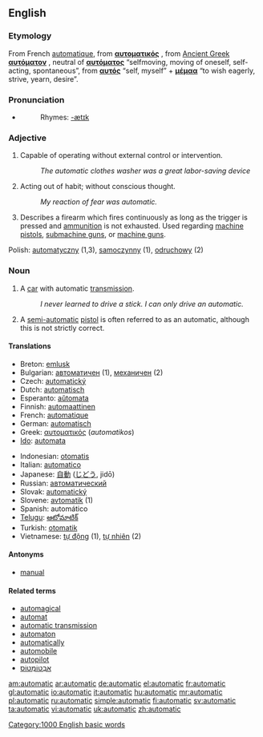 {{rfc|translation table outside translation section}}
==English==

===Etymology===
From French [[automatique]], from {{Gr.}} '''[[αυτοματικός]]''' {{italbrac|automatikos}}, from [[Ancient Greek]] '''[[αυτόματον]]''' {{italbrac|automaton}}, neutral of '''[[αυτόματος]]''' {{italbrac|automatos}} “selfmoving, moving of oneself, self-acting, spontaneous”, from '''[[αυτός]]''' {{italbrac|autos}} “self, myself” + '''[[μέμαα]]''' {{italbrac|memaa}} “to wish eagerly, strive, yearn, desire”.

===Pronunciation===
*{{audio|en-us-automatic.ogg|Audio (US)}}
*:Rhymes: [[Rhymes:English:-ætɪk|-ætɪk]]

===Adjective===
{{en-adj|-}}

# Capable of operating without external control or intervention.
#: ''The automatic clothes washer was a great labor-saving device''
# Acting out of habit; without conscious thought.
#: ''My reaction of fear was automatic.''
# Describes a firearm which fires continuously as long as the trigger is pressed and [[ammunition]] is not exhausted. Used regarding [[machine pistol]]s, [[submachine gun]]s, or [[machine gun]]s.

{{top}}
{{mid}}
Polish: [[automatyczny]] (1,3), [[samoczynny]] (1), [[odruchowy]] (2)
{{bottom}}

===Noun===
{{en-noun}}

# A [[car]] with automatic [[transmission]].
#: ''I never learned to drive a stick. I can only drive an automatic.''
# A [[semi-automatic]] [[pistol]] is often referred to as an automatic, although this is not strictly correct.

====Translations====
{{top}}
*Breton: [[emlusk]]
*Bulgarian: [[автоматичен]] {{m}} (1), [[механичен]] {{m}} (2)
*Czech: [[automatický]]
*Dutch: [[automatisch]]
*Esperanto: [[aŭtomata]]
*Finnish: [[automaattinen]]
*French: [[automatique]]
*German: [[automatisch]]
*Greek: [[αυτοματικός]] (''automatikos'') {{m}}
*[[Ido]]: [[automata]]
{{mid}}
*Indonesian: [[otomatis]]
*Italian: [[automatico]]
*Japanese: [[自動]] ([[じどう]], jidō)
*Russian: [[автоматический]]
*Slovak: [[automatický]]
*Slovene: [[avtomatik]] {{m}} (1)
*Spanish: automático
*[[Telugu]]: [[ఆటోమాటిక్]]
*Turkish: [[otomatik]]
*Vietnamese: [[tự động]] (1), [[tự nhiên]] (2)
{{bottom}}

====Antonyms====
*[[manual]]

====Related terms====
*[[automagical]]
*[[automat]]
*[[automatic transmission]]
*[[automaton]]
*[[automatically]]
*[[automobile]]
*[[autopilot]]
*[[אַבְטוֹמְטוֹס]]

[[Category:1000 English basic words]]

[[am:automatic]]
[[ar:automatic]]
[[de:automatic]]
[[el:automatic]]
[[fr:automatic]]
[[gl:automatic]]
[[io:automatic]]
[[it:automatic]]
[[hu:automatic]]
[[mr:automatic]]
[[pl:automatic]]
[[ru:automatic]]
[[simple:automatic]]
[[fi:automatic]]
[[sv:automatic]]
[[ta:automatic]]
[[vi:automatic]]
[[uk:automatic]]
[[zh:automatic]]